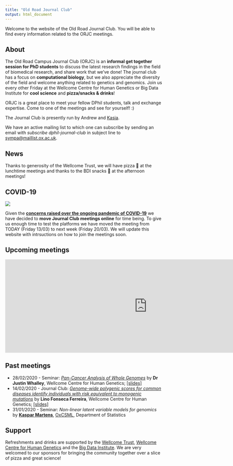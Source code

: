 ```yaml
---
title: "Old Road Journal Club"
output: html_document
---
```


Welcome to the website of the Old Road Journal Club. You will be able to find every information related to the ORJC meetings.

## About

The Old Road Campus Journal Club (ORJC) is an **informal get together session for PhD students** to discuss the latest research findings in the field of biomedical research, and share work that we’ve done! The journal club has a focus on **computational biology**, but we also appreciate the diversity of the field and welcome anything related to genetics and genomics. Join us every other Friday at the Wellcome Centre for Human Genetics or Big Data Institute for **cool science** and **pizza/snacks & drinks**! 

ORJC is a great place to meet your fellow DPhil students, talk and exchange expertise. Come to one of the meetings and see for yourself! :)

The Journal Club is presently run by Andrew and [Kasia](https://kasia.codes/).

We have an active mailing list to which one can subscribe by sending an email with _subscribe dphil-journal-club_ in subject line to [sympa@maillist.ox.ac.uk](mailto:sympa@maillist.ox.ac.uk?subject=subscribe%20dphil-journal-club).

## News

Thanks to generosity of the Wellcome Trust, we will have pizza 🍕 at the lunchtime meetings and thanks to the BDI snacks 🍪 at  the afternoon meetings! 

## COVID-19

![](./images/corona_virus.png)

Given the [**concerns raised over the ongoing pandemic of COVID-19**](https://www.nhs.uk/conditions/coronavirus-covid-19/) we have decided to **move Journal Club meetings online** for time being. To give us enough time to test the platforms we have moved the meeting from TODAY (Friday 13/03) to next week (Friday 20/03). We will update this website with intrsuctions on how to join the meetings soon.

## Upcoming meetings

<!-- this is the embed code provided by Google -->
  <iframe src="https://docs.google.com/spreadsheets/d/e/2PACX-1vSo1RZXOMEKrjWhNPM_olfk9_rO4xmRtVn2UcBO0vlQJMraPmQr7fAdBPxf6lf56S0Q-CJmwKQ90Ey0/pubhtml?gid=1095847980&single=true" frameborder="0" width="910" height="300" allowfullscreen="true" mozallowfullscreen="true" webkitallowfullscreen="true"></iframe>
<!-- Google embed ends -->

## Past meetings

* 28/02/2020 - Seminar: [*Pan-Cancer Analysis of Whole Genomes*](https://www.nature.com/articles/s41586-020-1969-6) by **Dr Justin Whalley**, Wellcome Centre for Human Genetics; [[slides]](https://github.com/Old-Road-Journal-Club/Old-Road-Journal-Club.github.io/blob/master/slides/200228_JustinWhalley.pdf) 
* 14/02/2020 - Journal Club: [*Genome-wide polygenic scores for common diseases identify individuals with risk equivalent to monogenic mutations*](https://www.nature.com/articles/s41588-018-0183-z) by **Lino Fonseca Ferreira**, Wellcome Centre for Human Genetics; [[slides]](https://github.com/Old-Road-Journal-Club/Old-Road-Journal-Club.github.io/blob/master/slides/200214_LinoFerreira.pdf)  
* 31/01/2020 - Seminar: *Non-linear latent variable models for genomics* by [**Kaspar Martens**](https://kasparmartens.rbind.io/), [OxCSML](http://csml.stats.ox.ac.uk/), Department of Statistics

## Support

Refreshments and drinks are supported by the [Wellcome Trust](https://wellcome.ac.uk/), [Wellcome Centre for Human Genetics](https://www.well.ox.ac.uk/) and the [Big Data Institute](https://www.bdi.ox.ac.uk/). We are very welcomed to our sponsors for bringing the community together over a slice of pizza and great science!
